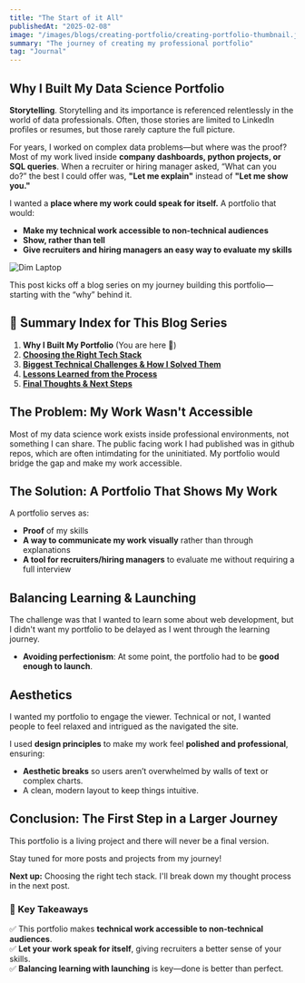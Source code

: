 ```yaml
---
title: "The Start of it All"
publishedAt: "2025-02-08"
image: "/images/blogs/creating-portfolio/creating-portfolio-thumbnail.jpg"
summary: "The journey of creating my professional portfolio"
tag: "Journal"
---
```


## Why I Built My Data Science Portfolio

**Storytelling**. Storytelling and its importance is referenced relentlessly in the world of data professionals. Often, those stories are limited to LinkedIn profiles or resumes, but those rarely capture the full picture.

For years, I worked on complex data problems—but where was the proof? Most of my work lived inside **company dashboards, python projects, or SQL queries**. When a recruiter or hiring manager asked, “What can you do?” the best I could offer was, **"Let me explain"** instead of **"Let me show you."**

I wanted a **place where my work could speak for itself.** A portfolio that would:

- **Make my technical work accessible to non-technical audiences**  
- **Show, rather than tell**  
- **Give recruiters and hiring managers an easy way to evaluate my skills**

![Dim Laptop](/images/blogs/creating-portfolio/dim-laptop.jpg)

This post kicks off a blog series on my journey building this portfolio—starting with the “why” behind it.

## 📌 Summary Index for This Blog Series

1. **Why I Built My Portfolio** (You are here 📍)
2. [**Choosing the Right Tech Stack**](/blog/choosing-the-right-tech-stack)  
3. [**Biggest Technical Challenges & How I Solved Them**](blog/biggest-technical-challenges)  
4. [**Lessons Learned from the Process**](#)  
5. [**Final Thoughts & Next Steps**](#)  

## The Problem: My Work Wasn't Accessible

Most of my data science work exists inside professional environments, not something I can share. The public facing work I had published was in github repos, which are often intimdating for the uninitiated. My portfolio would bridge the gap and make my work accessible. 

## The Solution: A Portfolio That Shows My Work

A portfolio serves as:

- **Proof** of my skills
- **A way to communicate my work visually** rather than through explanations
- **A tool for recruiters/hiring managers** to evaluate me without requiring a full interview

## Balancing Learning & Launching

The challenge was that I wanted to learn some about web development, but I didn't want my portfolio to be delayed as I went through the learning journey. 

- **Avoiding perfectionism**: At some point, the portfolio had to be **good enough to launch**.

## Aesthetics

I wanted my portfolio to engage the viewer. Technical or not, I wanted people to feel relaxed and intrigued as the navigated the site. 

I used **design principles** to make my work feel **polished and professional**, ensuring:

- **Aesthetic breaks** so users aren’t overwhelmed by walls of text or complex charts.
- A clean, modern layout to keep things intuitive.

## Conclusion: The First Step in a Larger Journey

This portfolio is a living project and there will never be a final version. 

Stay tuned for more posts and projects from my journey! 

**Next up:** Choosing the right tech stack. I'll break down my thought process in the next post.

### 🔹 Key Takeaways
✅ This portfolio makes **technical work accessible to non-technical audiences**.  
✅ **Let your work speak for itself**, giving recruiters a better sense of your skills.  
✅ **Balancing learning with launching** is key—done is better than perfect.  